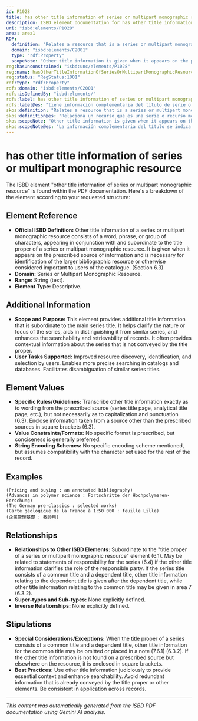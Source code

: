 ```yaml
---
id: P1028
title: has other title information of series or multipart monographic resource
description: ISBD element documentation for has other title information of series or multipart monographic resource
uri: "isbd:elements/P1028"
area: area1
RDF:
  definition: "Relates a resource that is a series or multipart monographic resource to a word or phrase, or a group of characters, appearing in conjunction with or subordinate to the title of the resource."
  domain: "isbd:elements/C2001"
  type: "rdf:Property"
  scopeNote: "Other title information is given when it appears on the prescribed source of information and is necessary for identification of the larger bibliographic resource or otherwise considered important to users of the catalogue. An edition statement relating to a series or subseries is given as other title information when necessary for identification of the series."
reg:hasUnconstrained: "isbd:unc/elements/P1028"
reg:name: hasOtherTitleInformationOfSeriesOrMultipartMonographicResource
reg:status: "RegStatus:1001"
rdf:type: "rdf:Property"
rdfs:domain: "isbd:elements/C2001"
rdfs:isDefinedBy: "isbd:elements/"
rdfs:label: has other title information of series or multipart monographic resource
rdfs:label@es: "tiene información complementaria del título de serie o recurso monográfico multiparte"
skos:definition: "Relates a resource that is a series or multipart monographic resource to a word or phrase, or a group of characters, appearing in conjunction with or subordinate to the title of the resource."
skos:definition@es: "Relaciona un recurso que es una serie o recurso monográfico multiparte con una palabra, frase o grupo de caracteres que aparecen asociados, o subordinados al título del recurso."
skos:scopeNote: "Other title information is given when it appears on the prescribed source of information and is necessary for identification of the larger bibliographic resource or otherwise considered important to users of the catalogue. An edition statement relating to a series or subseries is given as other title information when necessary for identification of the series."
skos:scopeNote@es: "La información complementaria del título se indica cuando aparece en la fuente de información prescrita y es necesaria para la identificación del recurso bibliográfico más amplio o bien se considera importante para los usuarios del catálogo. La mención de edición relativa a la serie o subserie se da como información complementaria de título cuando es necesaria para la identificación de la serie."
---
```

# has other title information of series or multipart monographic resource

The ISBD element "other title information of series or multipart monographic resource" is found within the PDF documentation. Here's a breakdown of the element according to your requested structure:

## Element Reference

- **Official ISBD Definition:** Other title information of a series or multipart monographic resource consists of a word, phrase, or group of characters, appearing in conjunction with and subordinate to the title proper of a series or multipart monographic resource. It is given when it appears on the prescribed source of information and is necessary for identification of the larger bibliographic resource or otherwise considered important to users of the catalogue. (Section 6.3)
- **Domain:** Series or Multipart Monographic Resource.
- **Range:** String (text).
- **Element Type:** Descriptive.

## Additional Information

- **Scope and Purpose:** This element provides additional title information that is subordinate to the main series title. It helps clarify the nature or focus of the series, aids in distinguishing it from similar series, and enhances the searchability and retrievability of records.  It often provides contextual information about the series that is not conveyed by the title proper.
- **User Tasks Supported:**  Improved resource discovery, identification, and selection by users. Enables more precise searching in catalogs and databases. Facilitates disambiguation of similar series titles.

## Element Values

- **Specific Rules/Guidelines:** Transcribe other title information exactly as to wording from the prescribed source (series title page, analytical title page, etc.), but not necessarily as to capitalization and punctuation (6.3). Enclose information taken from a source other than the prescribed sources in square brackets (6.3).
- **Value Constraints/Formats:** No specific format is prescribed, but conciseness is generally preferred.
- **String Encoding Schemes:** No specific encoding scheme mentioned, but assumes compatibility with the character set used for the rest of the record.


## Examples

```
(Pricing and buying : an annotated bibliography)
(Advances in polymer science : Fortschritte der Hochpolymeren-Forschung)
(The German pre-classics : selected works)
(Carte géologique de la France à 1:50 000 : feuille Lille)
(企業管理基礎 : 教師用)
```

## Relationships

- **Relationships to Other ISBD Elements:** Subordinate to the "title proper of a series or multipart monographic resource" element (6.1).  May be related to statements of responsibility for the series (6.4) if the other title information clarifies the role of the responsible party.  If the series title consists of a common title and a dependent title, other title information relating to the dependent title is given after the dependent title, while other title information relating to the common title may be given in area 7 (6.3.2).
- **Super-types and Sub-types:** None explicitly defined.
- **Inverse Relationships:**  None explicitly defined.

## Stipulations

- **Special Considerations/Exceptions:**  When the title proper of a series consists of a common title and a dependent title, other title information for the common title may be omitted or placed in a note (7.6.1) (6.3.2). If the other title information is not found on a prescribed source but elsewhere on the resource, it is enclosed in square brackets.
- **Best Practices:** Use other title information judiciously to provide essential context and enhance searchability. Avoid redundant information that is already conveyed by the title proper or other elements.  Be consistent in application across records.


---

*This content was automatically generated from the ISBD PDF documentation using Gemini AI analysis.*
